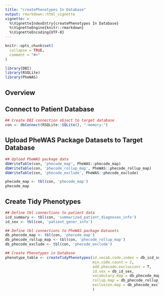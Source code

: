 ```yaml
---
title: "createPhenotypes In Database"
output: rmarkdown::html_vignette
vignette: >
  %\VignetteIndexEntry{createPhenotypes In Database}
  %\VignetteEngine{knitr::rmarkdown}
  %\VignetteEncoding{UTF-8}
---
```


```r
knitr::opts_chunk$set(
  collapse = TRUE,
  comment = "#>"
)
```

```r
library(DBI)
library(RSQLite)
library(PheWAS)
```

## Overview

## Connect to Patient Database
```r
## Create DBI connection object to target database
con <- dbConnect(RSQLite::SQLite(), ":memory:")
```

## Upload PheWAS Package Datasets to Target Database
```r
## Upload PheWAS package data
dbWriteTable(con, 'phecode_map', PheWAS::phecode_map)
dbWriteTable(con, 'phecode_rollup_map', PheWAS::phecode_rollup_map)
dbWriteTable(con, 'phecode_exclude', PheWAS::phecode_exclude)
```

```r
phecode_map <- tbl(con, 'phecode_map')
phecode_map
```

## Create Tidy Phenotypes

```r
## Define tbl connections to patient data
icd_summary <- tbl(con, 'summarized_patient_diagnoses_info')
id_sex <- tbl(con, 'patient_gener_info')

## Define tbl connections to PheWAS package Datasets
db_phecode_map <- tbl(con, 'phecode_map')
db_phecode_rollup_map <- tbl(con, 'phecode_rollup_map')
db_phecode_exclude <- tbl(con, 'phecode_exclude')

## Create Phenotypes in Database
phenotype_table <- createTidyPhenotypes(id.vocab.code.index = db_icd_summary, 
                                        min.code.count = 2, 
                                        add.phecode.exclusions = T, 
                                        id.sex = db_id_sex, 
                                        vocabulary.map = db_phecode_map, 
                                        rollup.map = db_phecode_rollup_map, 
                                        exclusion.map = db_phecode_exclude
                                        )
```

